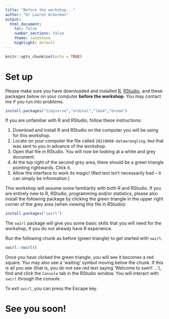 ```yaml
---
title: "Before the workshop..."
author: "Dr Lauren Ackerman"
output:
  html_document:
    toc: false
    number_sections: false
    theme: sandstone
    highlight: default
---
```


```r
knitr::opts_chunk$set(echo = TRUE)
```

# Set up

Please make sure you have downloaded and installed [R](https://cran.r-project.org/), [RStudio](https://www.rstudio.com/products/rstudio/download/), and these packages below on your computer **before the workshop**. You may contact me if you run into problems. 

```r
install.packages("tidyverse","ordinal","lme4","broom")
```

If you are unfamiliar with R and RStudio, follow these instructions:

1. Download and install R and RStudio on the computer you will be using for this workshop.
2. Locate on your computer the file called `20210608-datawrangling.Rmd` that was sent to you in advance of the workshop.
3. Open that file in RStudio. You will now be looking at a white and grey document.
4. At the top right of the second grey area, there should be a green triangle pointing rightwards. Click it.
5. Allow the interface to work its magic! (Red text isn't necessarily bad -- it can simply be information.)

This workshop will assume some familiarity with both R and RStudio. If you are entirely new to R, RStudio, programming and/or statistics, please also install the following package by clicking the green triangle in the upper right corner of the grey area (when viewing this file in RStudio):

```r
install.packages("swirl")
```

The `swirl` package will give you some basic skills that you will need for the workshop, if you do not already have R experience.

Run the following chunk as before (green triangle) to get started with `swirl`.
```r
swirl::swirl()
```

Once you have clicked the green triangle, you will see it becomes a red square. You may also see a 'waiting' symbol moving below the chunk. If this is all you see (that is, you do not see red text saying 'Welcome to swirl! ...'), find and click the `Console` tab in the RStudio window. You will interact with `swirl` through the console.

To exit `swirl`, you can press the Escape key.

# See you soon!